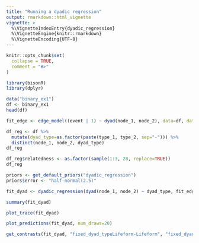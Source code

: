 ```yaml
---
title: "Running a dyadic regression"
output: rmarkdown::html_vignette
vignette: >
  %\VignetteIndexEntry{dyadic_regression}
  %\VignetteEngine{knitr::rmarkdown}
  %\VignetteEncoding{UTF-8}
---
```


```r
knitr::opts_chunk$set(
  collapse = TRUE,
  comment = "#>"
)
```

```r
library(bisonR)
library(dplyr)
```

```r
data("binary_ex1")
df <- binary_ex1
head(df)
```

```r
fit_edge <- edge_model((event | 1) ~ dyad(node_1, node_2), data=df, data_type="binary", mc_cores=4, verbose=TRUE)
```

```r
df_reg <- df %>%
  mutate(dyad_type=as.factor(paste(type_1, type_2, sep="-"))) %>%
  distinct(node_1, node_2, dyad_type)
df_reg

df_reg$relatedness <- as.factor(sample(1:3, 28, replace=TRUE))
df_reg
```
```r
priors <- get_default_priors("dyadic_regression")
priors$error <- "half-normal(2.5)"
```

```r
fit_dyad <- dyadic_regression(dyad(node_1, node_2) ~ dyad_type, fit_edge, df_reg, mm=FALSE, priors=priors)
```

```r
summary(fit_dyad)
```

```r
plot_trace(fit_dyad)
```

```r
plot_predictions(fit_dyad, num_draws=20)
```

```r
get_contrasts(fit_dyad, "fixed_dyad_typeLifeform-Lifeform", "fixed_dyad_typeDroid-Droid")
```
